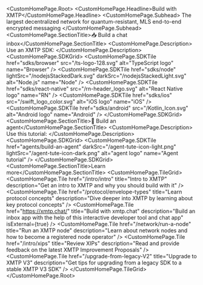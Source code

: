 
<CustomHomePage.Root>
   <CustomHomePage.Headline>Build with XMTP</CustomHomePage.Headline>
   <CustomHomePage.Subhead>
      The largest decentralized network for quantum-resistant, MLS end-to-end encrypted messaging
   </CustomHomePage.Subhead>
   <CustomHomePage.SectionTitle>📥 Build a chat inbox</CustomHomePage.SectionTitle>
   <CustomHomePage.Description>
      Use an XMTP SDK:
   </CustomHomePage.Description>
   <CustomHomePage.SDKGrid>
      <CustomHomePage.SDKTile href="sdks/browser" src="/ts-logo-128.svg" alt="TypeScript logo" name="Browser" />
      <CustomHomePage.SDKTile href="sdks/node" lightSrc="/nodejsStackedDark.svg" darkSrc="/nodejsStackedLight.svg" alt="Node.js" name="Node" />
      <CustomHomePage.SDKTile href="sdks/react-native" src="/rn-header_logo.svg" alt="React Native logo" name="RN" />
      <CustomHomePage.SDKTile href="sdks/ios" src="/swift_logo_color.svg" alt="iOS logo" name="iOS" />
      <CustomHomePage.SDKTile href="sdks/android" src="/Kotlin_Icon.svg" alt="Android logo" name="Android" />
   </CustomHomePage.SDKGrid>
   <CustomHomePage.SectionTitle>🤖 Build an agent</CustomHomePage.SectionTitle>
      <CustomHomePage.Description>
         Use this tutorial:
      </CustomHomePage.Description>
   <CustomHomePage.SDKGrid>
      <CustomHomePage.SDKTile href="agents/build-an-agent" darkSrc="/agent-tute-icon-light.png" lightSrc="/agent-tute-icon-dark.png" alt="agent logo" name="Agent tutorial" />
   </CustomHomePage.SDKGrid>
   <CustomHomePage.SectionTitle>Learn more</CustomHomePage.SectionTitle>
   <CustomHomePage.TileGrid>
      <CustomHomePage.Tile
         href="/intro/intro"
         title="Intro to XMTP"
         description="Get an intro to XMTP and why you should build with it"
         />
      <CustomHomePage.Tile
         href="/protocol/envelope-types"
         title="Learn protocol concepts"
         description="Dive deeper into XMTP by learning about key protocol concepts"
         />
      <CustomHomePage.Tile
         href="https://xmtp.chat/"
         title="Build with xmtp.chat"
         description="Build an inbox app with the help of this interactive developer tool and chat app"
         isExternal={true}
         />
      <CustomHomePage.Tile
         href="/network/run-a-node"
         title="Run an XMTP node"
         description="Learn about network nodes and how to become a registered node operator"
         />
      <CustomHomePage.Tile
         href="/intro/xips"
         title="Review XIPs"
         description="Read and provide feedback on the latest XMTP Improvement Proposals"
         />
      <CustomHomePage.Tile
         href="/upgrade-from-legacy-V2"
         title="Upgrade to XMTP V3"
         description="Get tips for upgrading from a legacy SDK to a stable XMTP V3 SDK"
         />
   </CustomHomePage.TileGrid>
</CustomHomePage.Root>